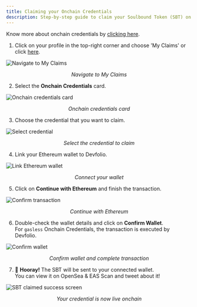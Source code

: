 ```yaml
---
title: Claiming your Onchain Credentials
description: Step-by-step guide to claim your Soulbound Token (SBT) on Devfolio.
---
```


<Callout type="info" title="Know more about Onchain Credentials">
Know more about onchain credentials by <a href="/docs/guide/onchain-credentials">clicking here</a>.
</Callout>

1. Click on your profile in the top-right corner and choose 'My Claims' or click <a href="https://devfolio.co/claims">here</a>.

<img src="/assets/image 135 (1) (2).webp" alt="Navigate to My Claims" />
<p align="center"><i>Navigate to My Claims</i></p>

2. Select the **Onchain Credentials** card.

<img src="/assets/image 133.webp" alt="Onchain credentials card" />
<p align="center"><i>Onchain credentials card</i></p>

3. Choose the credential that you want to claim.

<img src="/assets/image 137 (3) (1) (1).webp" alt="Select credential" />
<p align="center"><i>Select the credential to claim</i></p>

4. Link your Ethereum wallet to Devfolio.

<img src="/assets/image 139.webp" alt="Link Ethereum wallet" />
<p align="center"><i>Connect your wallet</i></p>

5. Click on **Continue with Ethereum** and finish the transaction.

<img src="/assets/image 146 (1).webp" alt="Confirm transaction" />
<p align="center"><i>Continue with Ethereum</i></p>

6. Double-check the wallet details and click on **Confirm Wallet**.  
   For `gasless` Onchain Credentials, the transaction is executed by Devfolio.

<img src="/assets/image (40).webp" alt="Confirm wallet" />
<p align="center"><i>Confirm wallet and complete transaction</i></p>

7. 🎉 **Hooray!** The SBT will be sent to your connected wallet.  
   You can view it on OpenSea & EAS Scan and tweet about it!

<img src="/assets/image (41).webp" alt="SBT claimed success screen" />
<p align="center"><i>Your credential is now live onchain</i></p>

